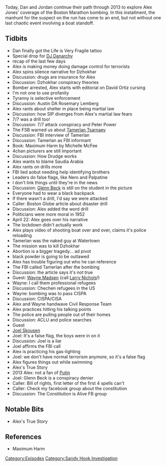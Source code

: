 {{DEFAULTSORT:
    #_EPISODE_0364:April 21-22, 2013
}}{{Episode
    | title             = April 21-22, 2013
    | caption           = Listen to this episode on [https://knowledgefight.libsyn.com/knowledge-fight-april-21-22-2013 Libsyn] [https://open.spotify.com/episode/60Yggo2Bxf0DGeQylGNb2w Spotify], Read the [[Transcript/364: April 21-22, 2013|Unofficial Transcript]]
    | episodeNumber     = 364
    | length            = 02:25:07
    | airDate           = November 4, 2019
    | coverageStartDate = April 22, 2013
    | coverageEndDate   = April 23, 2013
    | episodeType       = [[:Category:Sandy Hook Investigation|Sandy Hook Investigation]]
    | appearance        = [[DJ Danarchy]], [[Dzhokhar Tsarnaev]], [[Tamerlan Tsarnaev]], [[Rosemary Lemberg]], [[Peter Power]], [[Michelle McFee]], [[Glenn Beck]], [[Larry Madsen]], [[Joel Skousen]]
    | previousEpisode   = [[363: October 30, 2019]]
    | nextEpisode       = [[365: She Doesn't Do Politics]]
}}

{{Stub}}

Today, Dan and Jordan continue their path through 2013 to explore Alex Jones' coverage of the Boston Marathon bombing. In this installment, the manhunt for the suspect on the run has come to an end, but not without one last chaotic event involving a boat standoff.

==Tidbits==

*Dan  finally got the Life is Very Fragile tattoo
*Special drop for [[DJ Danarchy]]
*recap of the last few days
*Alex is making money doing damage control for terrorists
*Alex spins silence narrative for Dzhokhar
*Discussion: drugs are insurance for Alex
*Discussion: Dzhokhar conspiracy theories
*Bomber arrested, Alex starts with editorial on David Ortiz cursing
*I'm not one to use profanity
*Tyranny is selective enforcement
*Discussion: Austin DA Rosemary Lemberg
*Alex rants about shelter in place being martial law
*Discussion: how SIP diverges from Alex's martial law fears
*7/7 was a drill too!
*Discussion: 7/7 attack conspiracy and Peter Power
*The FSB warned us about [[Boston Marathon Bombing|Tamerlan Tsarnaev]]
*Discussion: FBI interview of Tamerlan
*Discussion: Tamerlan as FBI informant
*Book: Maximum Harm by Michelle McFee
*4chan picturers are still important
*Discussion: How Drudge works
*Alex wants to blame Saudia Arabia
*Alex rants on drills more
*FBI lied aobut needing help identifying brothers
*Leaders do false flags, like Nero and Palpatine
*I don't link things until they're in the news
*Discussion: [[Glenn Beck]] is still on the student in the picture
*Everyone had to wear a black backpack
*If there wasn't a drill, I'd say we were attacked
*Caller: Boston Globe article about disaster drill
*Discussion: Alex added the word drill
*Politicians were more moral in 1952
*April 22: Alex goes over his narrative
*The lockdown didn't actually work
*Alex plays video of shooting boat over and over, claims it's police reloading
*Tamerlan was the naked guy at Watertown
*The mission was to kill Dzhokhar
*Abortion is a bigger tragedy... ad pivot
*black powder is going to be outlawed
*Alex has trouble figuring out who he can reference
*The FBI called Tamerlan after the bombing
*Discussion: the article says it's not true
*Guest: [[Wayne Madsen]] (call [[Larry Nichols]]!)
*Wayne: I call them professional refugees
*Discussion: Chechen refugees in the US
*Wayne: bombing was to pass CISPA
*Discussion: CISPA/CISA
*Alex and Wayne handwave Civil Response Team
*Alex practices hitting his talking points
*The police are pulling people out of their homes
*Discussion: ACLU and police searches
*Guest
*[[Joel Skousen]]
*Joel: It's a false flag, the boys were in on it
*Discussion: Joel is a liar
*Joel affirms the FBI call
*Alex is practicing his gas-lighting
*Joel: we don't have normal terrorism anymore, so it's a false flag
*Alex figures things out while swimming
*Alex's True Story
*2013 Alex: not a fan of [[Vladimir Putin|Putin]]
*Joel: Glenn Beck is a conspiracy denier
*Caller: Bill of rights, first letter of the first 4 spells can't
*Caller: Check my facebook group about the constitution
*Discussion: The Constitution is Alive FB group

==Notable Bits==

*Alex's True Story

==References==

*Maximum Harm

[[Category:Episodes]]
[[Category:Sandy Hook Investigation]]

